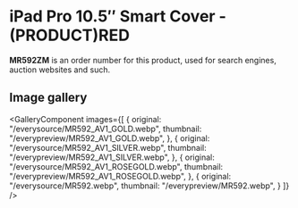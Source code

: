 
# iPad Pro 10.5″ Smart Cover - (PRODUCT)RED

<Callout type='info' emoji='👉🏻'>**MR592ZM** is an order number for this product, used for search engines, auction websites and such.</Callout>

## Image gallery

<GalleryComponent
    images={[
      {
        original: "/everysource/MR592_AV1_GOLD.webp",
        thumbnail: "/everypreview/MR592_AV1_GOLD.webp",
      },
      {
        original: "/everysource/MR592_AV1_SILVER.webp",
        thumbnail: "/everypreview/MR592_AV1_SILVER.webp",
      },
      {
        original: "/everysource/MR592_AV1_ROSEGOLD.webp",
        thumbnail: "/everypreview/MR592_AV1_ROSEGOLD.webp",
      },
      {
        original: "/everysource/MR592.webp",
        thumbnail: "/everypreview/MR592.webp",
      }
    ]}
  />
